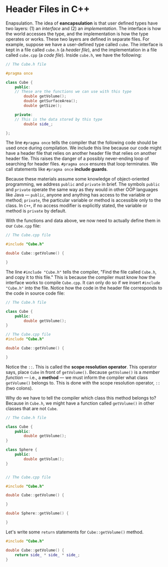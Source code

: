 # Header Files in C++

Enapsulation. The idea of **eancapsulation** is that user defined types
have two layers: (1) an _interface_ and (2) an _implementation_. The
interface is how the world accesses the type, and the implementation is how
the type operates or works. These two layers are defined in separate files.
For example, suppose we have a user-defined type called `cube`. The
interface is kept in a file called `cube.h` (a _header file_), and the
implementation in a file called `cube.cpp` (a _code file_). Inside
`cube.h`, we have the following:

```cpp
// The Cube.h file

#pragma once

class Cube {
	public:
	// These are the functions we can use with this type
		double getVolume();
		double getSurfaceArea();
		double getSize();

	private:
	// This is the data stored by this type
		double side_;

};
```

The line `#pragma once` tells the compiler that the following code should
be used once during compilation. We include this line because our code
might have a header file that relies on another header file that relies on
another header file. This raises the danger of a possibly never-ending loop
of searching for header files. `#pragma once` ensures that loop terminates.
We call statements like `#pragma once` **include guards**.

Because these materials assume some knowledge of object-oriented
programming, we address `public` and `private` in brief. The symbols
`public` and `private` operate the same way as they would in other OOP
languages like Java &mdash; `public`, anyone and anything has access to the
variable or method; `private`, the particular variable or method is
accessible only to the class. In `C++`, if no access modifier is explicitly
stated, the variable or method is `private` by default.

With the functions and data above, we now need to actually define them in
our `Cube.cpp` file:

```cpp
// The Cube.cpp file

#include "Cube.h"

double Cube::getVolume() {

}
```

The line `#include "Cube.h"` tells the compiler, "Find the file called
`Cube.h`, and copy it to this file." This is because the compiler must know
how the interface works to compile `Cube.cpp`. It can only do so if we
insert `#include "Cube.h"` into the file. Notice how the code in the header
file corresponds to the code in source code file:

```cpp
// The Cube.h file

class Cube {
	public:
		double getVolume();
}

// The Cube.cpp file
#include "Cube.h"

double Cube::getVolume() {

}
```

Notice the `::`. This is called the **scope resolution operator**. This
operator says, place `Cube` in front of `getVolume()`. Because
`getVolume()` is a _member function_ &mdash; i.e., a **method** &mdash; we
must inform the compiler what class `getVolume()` belongs to. This is done
with the scope resolution operator, `::`(two colons).

Why do we have to tell the compiler which class this method belongs to?
Because in `Cube.h`, we might have a function called `getVolume()` in other
classes that are not `Cube`.

```cpp
// The Cube.h file

class Cube {
	public:
		double getVolume();
}

class Sphere {
	public:
		double getVolum();
}


// The Cube.cpp file

#include "Cube.h"

double Cube::getVolume() {

}

double Sphere::getVolume() {

}
```

Let's write some `return` statements for `Cube::getVolume()` method.

```cpp
#include "Cube.h"

double Cube::getVolume() {
	return side_ * side_ * side_;
}
```
